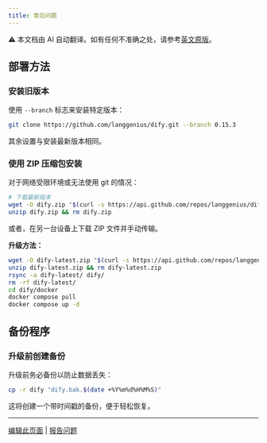 ```yaml
---
title: 常见问题
---
```


<Note> ⚠️ 本文档由 AI 自动翻译。如有任何不准确之处，请参考[英文原版](/en/self-hosting/quick-start/faqs)。</Note>


## 部署方法

### 安装旧版本

使用 `--branch` 标志来安装特定版本：

```bash
git clone https://github.com/langgenius/dify.git --branch 0.15.3
```

其余设置与安装最新版本相同。

### 使用 ZIP 压缩包安装

对于网络受限环境或无法使用 git 的情况：

```bash
# 下载最新版本
wget -O dify.zip "$(curl -s https://api.github.com/repos/langgenius/dify/releases/latest | jq -r '.zipball_url')"
unzip dify.zip && rm dify.zip
```

或者，在另一台设备上下载 ZIP 文件并手动传输。

**升级方法：**
```bash
wget -O dify-latest.zip "$(curl -s https://api.github.com/repos/langgenius/dify/releases/latest | jq -r '.zipball_url')"
unzip dify-latest.zip && rm dify-latest.zip
rsync -a dify-latest/ dify/
rm -rf dify-latest/
cd dify/docker
docker compose pull
docker compose up -d
```

## 备份程序

### 升级前创建备份

升级前务必备份以防止数据丢失：

```bash
cp -r dify "dify.bak.$(date +%Y%m%d%H%M%S)"
```

这将创建一个带时间戳的备份，便于轻松恢复。

---

[编辑此页面](https://github.com/langgenius/dify-docs/edit/main/en/self-hosting/dify-community/faqs.mdx) | [报告问题](https://github.com/langgenius/dify-docs/issues/new?template=docs.yml)
